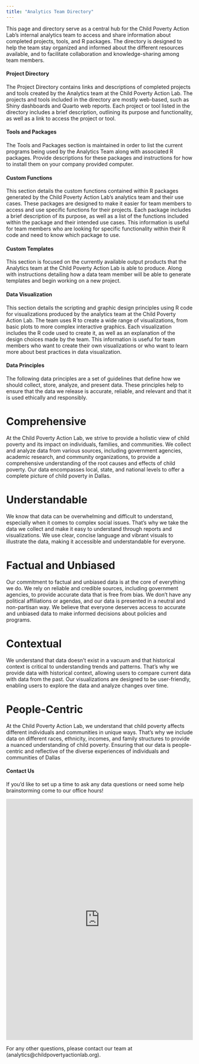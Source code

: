 ```yaml
---
title: "Analytics Team Directory"
---
```


This page and directory serve as a central hub for the Child Poverty Action Lab's internal analytics team to access and share information about completed projects, tools, and R packages. The directory is designed to help the team stay organized and informed about the different resources available, and to facilitate collaboration and knowledge-sharing among team members.

#### Project Directory

The Project Directory contains links and descriptions of completed projects and tools created by the Analytics team at the Child Poverty Action Lab. The projects and tools included in the directory are mostly web-based, such as Shiny dashboards and Quarto web reports. Each project or tool listed in the directory includes a brief description, outlining its purpose and functionality, as well as a link to access the project or tool.

#### Tools and Packages

The Tools and Packages section is maintained in order to list the current programs being used by the Analytics Team along with associated R packages. Provide descriptions for these packages and instructions for how to install them on your company provided computer.

#### Custom Functions

This section details the custom functions contained within R packages generated by the Child Poverty Action Lab's analytics team and their use cases. These packages are designed to make it easier for team members to access and use specific functions for their projects. Each package includes a brief description of its purpose, as well as a list of the functions included within the package and their intended use cases. This information is useful for team members who are looking for specific functionality within their R code and need to know which package to use.

#### Custom Templates

This section is focused on the currently available output products that the Analytics team at the Child Poverty Action Lab is able to produce. Along with instructions detailing how a data team member will be able to generate templates and begin working on a new project.

#### Data Visualization

This section details the scripting and graphic design principles using R code for visualizations produced by the analytics team at the Child Poverty Action Lab. The team uses R to create a wide range of visualizations, from basic plots to more complex interactive graphics. Each visualization includes the R code used to create it, as well as an explanation of the design choices made by the team. This information is useful for team members who want to create their own visualizations or who want to learn more about best practices in data visualization.

#### Data Principles

The following data principles are a set of guidelines that define how we should collect, store, analyze, and present data. These principles help to ensure that the data we release is accurate, reliable, and relevant and that it is used ethically and responsibly.

# Comprehensive

At the Child Poverty Action Lab, we strive to provide a holistic view of child poverty and its impact on individuals, families, and communities. We collect and analyze data from various sources, including government agencies, academic research, and community organizations, to provide a comprehensive understanding of the root causes and effects of child poverty. Our data encompasses local, state, and national levels to offer a complete picture of child poverty in Dallas.

# Understandable

We know that data can be overwhelming and difficult to understand, especially when it comes to complex social issues. That's why we take the data we collect and make it easy to understand through reports and visualizations. We use clear, concise language and vibrant visuals to illustrate the data, making it accessible and understandable for everyone.

# Factual and Unbiased

Our commitment to factual and unbiased data is at the core of everything we do. We rely on reliable and credible sources, including government agencies, to provide accurate data that is free from bias. We don't have any political affiliations or agendas, and our data is presented in a neutral and non-partisan way. We believe that everyone deserves access to accurate and unbiased data to make informed decisions about policies and programs.

# Contextual

We understand that data doesn't exist in a vacuum and that historical context is critical to understanding trends and patterns. That's why we provide data with historical context, allowing users to compare current data with data from the past. Our visualizations are designed to be user-friendly, enabling users to explore the data and analyze changes over time.

# People-Centric

At the Child Poverty Action Lab, we understand that child poverty affects different individuals and communities in unique ways. That's why we include data on different races, ethnicity, incomes, and family structures to provide a nuanced understanding of child poverty. Ensuring that our data is people-centric and reflective of the diverse experiences of individuals and communities of Dallas

#### Contact Us

If you'd like to set up a time to ask any data questions or need some help brainstorming come to our office hours! 

<!-- Google Calendar Appointment Scheduling begin -->
<iframe src="https://calendar.google.com/calendar/appointments/schedules/AcZssZ2W4jVwLpS3ghSwPlFepMds0d-3J-t9B_pX9jALaDqrtiHlbc1EzTHiHtYWDQAyQbuIFsz3dFPo?gv=true" style="border: 0" width="100%" height="650" frameborder="0"></iframe>
<!-- end Google Calendar Appointment Scheduling -->

For any other questions, please contact our team at (analytics\@childpovertyactionlab.org).
